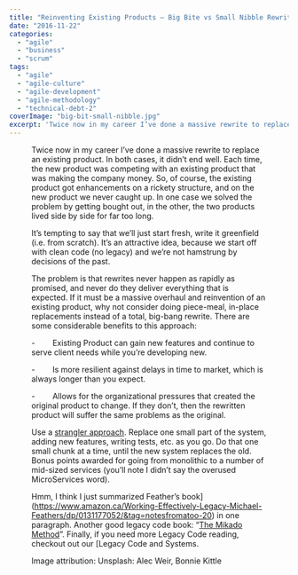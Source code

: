 ```yaml
---
title: "Reinventing Existing Products – Big Bite vs Small Nibble Rewrites"
date: "2016-11-22"
categories: 
  - "agile"
  - "business"
  - "scrum"
tags: 
  - "agile"
  - "agile-culture"
  - "agile-development"
  - "agile-methodology"
  - "technical-debt-2"
coverImage: "big-bit-small-nibble.jpg"
excerpt: 'Twice now in my career I’ve done a massive rewrite to replace an existing product. In both'
---
```




<Figure
  src={BigBitSmallNibble}
  alt="Big Bite Small Nibble - images licensed from Unsplash: Alec Weir, Bonnie Kittle"
  caption="Big Bite Small Nibble - images licensed from Unsplash: Alec Weir, Bonnie Kittle"
/>


Twice now in my career I’ve done a massive rewrite to replace an existing product. In both cases, it didn’t end well. Each time, the new product was competing with an existing product that was making the company money. So, of course, the existing product got enhancements on a rickety structure, and on the new product we never caught up. In one case we solved the problem by getting bought out, in the other, the two products lived side by side for far too long.

It’s tempting to say that we’ll just start fresh, write it greenfield (i.e. from scratch). It’s an attractive idea, because we start off with clean code (no legacy) and we’re not hamstrung by decisions of the past.

The problem is that rewrites never happen as rapidly as promised, and never do they deliver everything that is expected. If it must be a massive overhaul and reinvention of an existing product, why not consider doing piece-meal, in-place replacements instead of a total, big-bang rewrite. There are some considerable benefits to this approach:

\-        Existing Product can gain new features and continue to serve client needs while you’re developing new.

\-        Is more resilient against delays in time to market, which is always longer than you expect.

\-        Allows for the organizational pressures that created the original product to change. If they don’t, then the rewritten product will suffer the same problems as the original.

Use a [strangler approach](external:https://www.martinfowler.com/bliki/StranglerApplication.html). Replace one small part of the system, adding new features, writing tests, etc. as you go. Do that one small chunk at a time, until the new system replaces the old. Bonus points awarded for going from monolithic to a number of mid-sized services (you’ll note I didn’t say the overused MicroServices word).

Hmm, I think I just summarized Feather’s book](https://www.amazon.ca/Working-Effectively-Legacy-Michael-Feathers/dp/0131177052/&tag=notesfromatoo-20) in one paragraph. Another good legacy code book: “[The Mikado Method](external:https://www.amazon.ca/Mikado-Method-Ola-Ellnestam/dp/1617291218/&tag=notesfromatoo-20)”. Finally, if you need more Legacy Code reading, checkout out our [Legacy Code and Systems.

Image attribution: Unsplash: Alec Weir, Bonnie Kittle
